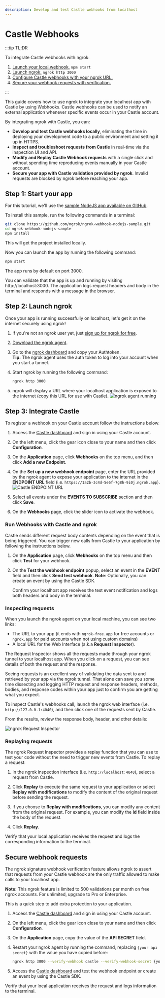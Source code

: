```yaml
---
description: Develop and test Castle webhooks from localhost
---
```


# Castle Webhooks

:::tip TL;DR

To integrate Castle webhooks with ngrok:

1. [Launch your local webhook.](#start-your-app) `npm start`
1. [Launch ngrok.](#start-ngrok) `ngrok http 3000`
1. [Configure Castle webhooks with your ngrok URL.](#setup-webhook)
1. [Secure your webhook requests with verification.](#security)

:::

This guide covers how to use ngrok to integrate your localhost app with Castle by using Webhooks.
Castle webhooks can be used to notify an external application whenever specific events occur in your Castle account.

By integrating ngrok with Castle, you can:

- **Develop and test Castle webhooks locally**, eliminating the time in deploying your development code to a public environment and setting it up in HTTPS.
- **Inspect and troubleshoot requests from Castle** in real-time via the inspection UI and API.
- **Modify and Replay Castle Webhook requests** with a single click and without spending time reproducing events manually in your Castle account.
- **Secure your app with Castle validation provided by ngrok**. Invalid requests are blocked by ngrok before reaching your app.

## **Step 1**: Start your app

For this tutorial, we'll use the [sample NodeJS app available on GitHub](https://github.com/ngrok/ngrok-webhook-nodejs-sample).

To install this sample, run the following commands in a terminal:

```bash
git clone https://github.com/ngrok/ngrok-webhook-nodejs-sample.git
cd ngrok-webhook-nodejs-sample
npm install
```

This will get the project installed locally.

Now you can launch the app by running the following command:

```bash
npm start
```

The app runs by default on port 3000.

You can validate that the app is up and running by visiting http://localhost:3000. The application logs request headers and body in the terminal and responds with a message in the browser.

## **Step 2**: Launch ngrok

Once your app is running successfully on localhost, let's get it on the internet securely using ngrok!

1. If you're not an ngrok user yet, just [sign up for ngrok for free](https://ngrok.com/signup).

1. [Download the ngrok agent](https://download.ngrok.com).

1. Go to the [ngrok dashboard](https://dashboard.ngrok.com) and copy your Authtoken. <br />
   **Tip:** The ngrok agent uses the auth token to log into your account when you start a tunnel.
1. Start ngrok by running the following command:

   ```bash
   ngrok http 3000
   ```

1. ngrok will display a URL where your localhost application is exposed to the internet (copy this URL for use with Castle).
   ![ngrok agent running](/img/integrations/launch_ngrok_tunnel.png)

## **Step 3**: Integrate Castle

To register a webhook on your Castle account follow the instructions below:

1. Access the [Castle dashboard](https://dashboard.castle.io/) and sign in using your Castle account.

1. On the left menu, click the gear icon close to your name and then click **Configuration**.

1. On the **Application** page, click **Webhooks** on the top menu, and then click **Add a new Endpoint**.

1. On the **Set up a new webhook endpoint** page, enter the URL provided by the ngrok agent to expose your application to the internet in the **ENDPOINT URL** field (i.e. `https://1a2b-3c4d-5e6f-7g8h-9i0j.ngrok.app`).
   ![Castle ENDPOINT URL](img/ngrok_url_configuration_castle.png)

1. Select all events under the **EVENTS TO SUBSCRIBE** section and then click **Save**.

1. On the **Webhooks** page, click the slider icon to activate the webhook.

### Run Webhooks with Castle and ngrok

Castle sends different request body contents depending on the event that is being triggered.
You can trigger new calls from Castle to your application by following the instructions below.

1. On the **Application** page, click **Webhooks** on the top menu and then click **Test** for your webhook.

1. On the **Test the webhook endpoint** popup, select an event in the **EVENT** field and then click **Send test webhook**.
   **Note**: Optionally, you can create an event by using the Castle SDK.

   Confirm your localhost app receives the test event notification and logs both headers and body in the terminal.

### Inspecting requests

When you launch the ngrok agent on your local machine, you can see two links:

- The URL to your app (it ends with `ngrok-free.app` for free accounts or `ngrok.app` for paid accounts when not using custom domains)
- A local URL for the Web Interface (a.k.a **Request Inspector**).

The Request Inspector shows all the requests made through your ngrok tunnel to your localhost app. When you click on a request, you can see details of both the request and the response.

Seeing requests is an excellent way of validating the data sent to and retrieved by your app via the ngrok tunnel. That alone can save you some time dissecting and logging HTTP request and response headers, methods, bodies, and response codes within your app just to confirm you are getting what you expect.

To inspect Castle's webhooks call, launch the ngrok web interface (i.e. `http://127.0.0.1:4040`), and then click one of the requests sent by Castle.

From the results, review the response body, header, and other details:

![ngrok Request Inspector](img/ngrok_introspection_castle_webhooks.png)

### Replaying requests

The ngrok Request Inspector provides a replay function that you can use to test your code without the need to trigger new events from Castle. To replay a request:

1. In the ngrok inspection interface (i.e. `http://localhost:4040`), select a request from Castle.

1. Click **Replay** to execute the same request to your application or select **Replay with modifications** to modify the content of the original request before sending the request.

1. If you choose to **Replay with modifications**, you can modify any content from the original request. For example, you can modify the **id** field inside the body of the request.

1. Click **Replay**.

Verify that your local application receives the request and logs the corresponding information to the terminal.

## Secure webhook requests

The ngrok signature webhook verification feature allows ngrok to assert that requests from your Castle webhook are the only traffic allowed to make calls to your localhost app.

**Note:** This ngrok feature is limited to 500 validations per month on free ngrok accounts. For unlimited, upgrade to Pro or Enterprise.

This is a quick step to add extra protection to your application.

1. Access the [Castle dashboard](https://dashboard.castle.io/) and sign in using your Castle account.

1. On the left menu, click the gear icon close to your name and then click **Configuration**.

1. On the **Application** page, copy the value of the **API SECRET** field.

1. Restart your ngrok agent by running the command, replacing `{your api secret}` with the value you have copied before:

   ```bash
   ngrok http 3000 --verify-webhook castle --verify-webhook-secret {your api secret}
   ```

1. Access the [Castle dashboard](https://dashboard.castle.io/) and test the webhook endpoint or create an event by using the Castle SDK.

Verify that your local application receives the request and logs information to the terminal.

